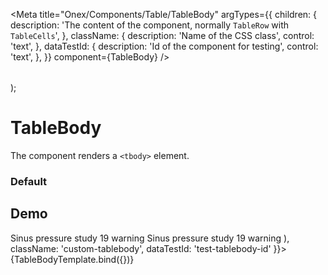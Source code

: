 
<Meta
  title="Onex/Components/Table/TableBody"
  argTypes={{
    children: {
      description: 'The content of the component, normally ```TableRow``` with ```TableCells```',
    },
    className: {
      description: 'Name of the CSS class',
      control: 'text',
    },
    dataTestId: {
      description: 'Id of the component for testing',
      control: 'text',
    },
  }}
  component={TableBody}
/>

  <Table>
    <TableBody {...args}/>
  </Table>
);

# TableBody

The component renders a ```<tbody>``` element.

### Default
<Canvas>
  <Story name="Default" story={stories.Default} />
</Canvas>

## Demo
<Canvas>
  <Story
    name="Demo"
    args={{
      children: (
        <>
          <TableRow>
            <TableCell>Sinus pressure study</TableCell>
            <TableCell>
              <Badge size="sm" type="default">
                19
              </Badge>
            </TableCell>
            <TableCell align="center">
              <Icon>warning</Icon>
            </TableCell>
          </TableRow>
          <TableRow>
            <TableCell>Sinus pressure study</TableCell>
            <TableCell>
              <Badge size="sm" type="default">
                19
              </Badge>
            </TableCell>
            <TableCell align="center">
              <Icon>warning</Icon>
            </TableCell>
          </TableRow>
        </>),
      className: 'custom-tablebody',
      dataTestId: 'test-tablebody-id'
    }}>
    {TableBodyTemplate.bind({})}
  </Story>
</Canvas>

<ArgsTable story="Demo" />
